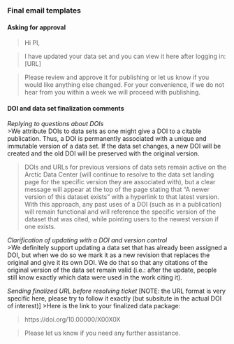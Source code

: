 ### Final email templates

#### Asking for approval

>Hi PI,

>I have updated your data set and you can view it here after logging in: [URL]

>Please review and approve it for publishing or let us know if you would like anything else changed. For your convenience, if we do not hear from you within a week we will proceed with publishing.


#### DOI and data set finalization comments

*Replying to questions about DOIs*  
>We attribute DOIs to data sets as one might give a DOI to a citable publication. Thus, a DOI is permanently associated with a unique and immutable version of a data set. If the data set changes, a new DOI will be created and the old DOI will be preserved with the original version.

>DOIs and URLs for previous versions of data sets remain active on the Arctic Data Center (will continue to resolve to the data set landing page for the specific version they are associated with), but a clear message will appear at the top of the page stating that “A newer version of this dataset exists” with a hyperlink to that latest version. With this approach, any past uses of a DOI (such as in a publication) will remain functional and will reference the specific version of the dataset that was cited, while pointing users to the newest version if one exists.

*Clarification of updating with a DOI and version control*  
>We definitely support updating a data set that has already been assigned a DOI, but when we do so we mark it as a new revision that replaces the original and give it its own DOI. We do that so that any citations of the original version of the data set remain valid (i.e.: after the update, people still know exactly which data were used in the work citing it).

*Sending finalized URL before resolving ticket*
[NOTE: the URL format is very specific here, please try to follow it exactly (but subsitute in the actual DOI of interest)]
>Here is the link to your finalized data package:

>https://doi.org/10.00000/X00X0X

>Please let us know if you need any further assistance.

